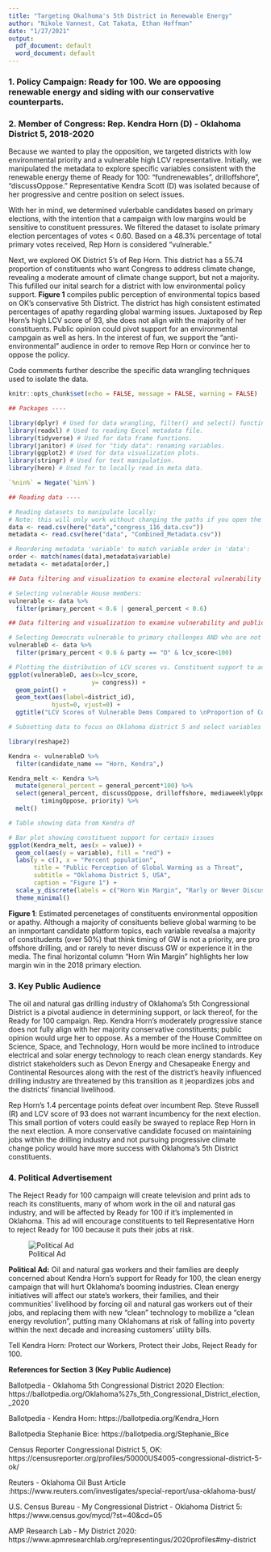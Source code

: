 ```yaml
---
title: "Targeting Okalhoma's 5th District in Renewable Energy"
author: "Nikole Vannest, Cat Takata, Ethan Hoffman"
date: "1/27/2021"
output:
  pdf_document: default
  word_document: default
---
```



### 1. Policy Campaign: **Ready for 100**. We are oppoosing renewable energy and siding with our conservative counterparts. 


### 2. Member of Congress: **Rep. Kendra Horn (D)** - Oklahoma District 5, 2018-2020

Because we wanted to play the opposition, we targeted districts with low environmental priority and a vulnerable high LCV representative. Initially, we manipulated the metadata to explore specific variables consistent with the renewable energy theme of Ready for 100: "fundrenewables", drilloffshore", "discussOppose." Representative Kendra Scott (D) was isolated because of her progressive and centre position on select issues. 

With her in mind, we determined vulerbable candidates based on primary elections, with the intention that a campaign with low margins would be sensitive to constituent pressures. We filtered the dataset to isolate primary election percentages of votes < 0.60. Based on a 48.3% percentage of total primary votes received, Rep Horn is considered "vulnerable." 

Next, we explored OK District 5's of Rep Horn. This district has a 55.74 proportion of constituents who want Congress to address climate change, revealing a moderate amount of climate change support, but not a majority. This fufilled our inital search for a district with low environmental policy support. **Figure 1** compiles public perception of environmental topics based on OK's conservative 5th District. The district has high consistent estimated percentages of apathy regarding global warming issues. Juxtaposed by Rep Horn's high LCV score of 93, she does not align with the majority of her constituents. Public opinion could pivot support for an environmental campgain as well as hers. In the interest of fun, we support the "anti-environmental" audience in order to remove Rep Horn or convince her to oppose the policy.  

Code comments further describe the specific data wrangling techniques used to isolate the data. 


```r
knitr::opts_chunk$set(echo = FALSE, message = FALSE, warning = FALSE)

## Packages ----

library(dplyr) # Used for data wrangling, filter() and select() functinos used to isolate variables. 
library(readxl) # Used to reading Excel metadata file.
library(tidyverse) # Used for data frame functions. 
library(janitor) # Used for "tidy data": renaming variables. 
library(ggplot2) # Used for data visualization plots.  
library(stringr) # Used for text manipulation. 
library(here) # Used for to locally read in meta data. 

`%nin%` = Negate(`%in%`)

## Reading data ----

# Reading datasets to manipulate locally:
# Note: this will only work without changing the paths if you open the .Rproj file
data <- read.csv(here("data","congress_116_data.csv"))
metadata <- read.csv(here("data", "Combined_Metadata.csv"))
```

```r

# Reordering metadata 'variable' to match variable order in 'data':
order <- match(names(data),metadata$variable)
metadata <- metadata[order,]

## Data filtering and visualization to examine electoral vulnerability ----

# Selecting vulnerable House members:
vulnerable <- data %>%
  filter(primary_percent < 0.6 | general_percent < 0.6)
```

```r

## Data filtering and visualization to examine vulnerability and public opinion ----

# Selecting Democrats vulnerable to primary challenges AND who are not strongest possible environmentalists:
vulnerableD <- data %>%
  filter(primary_percent < 0.6 & party == "D" & lcv_score<100)

# Plotting the distribution of LCV scores vs. Constituent support to address climate:
ggplot(vulnerableD, aes(x=lcv_score, 
                       y= congress)) + 
  geom_point() +
  geom_text(aes(label=district_id),
            hjust=0, vjust=0) +
  ggtitle("LCV Scores of Vulnerable Dems Compared to \nProportion of Constituents that Want Increased Action from Congress")


```

```r

# Subsetting data to focus on Oklahoma district 5 and select variables -----

library(reshape2)

Kendra <- vulnerableD %>% 
  filter(candidate_name == "Horn, Kendra",)

Kendra_melt <- Kendra %>% 
  mutate(general_percent = general_percent*100) %>% 
  select(general_percent, discussOppose, drilloffshore, mediaweeklyOppose, 
         timingOppose, priority) %>% 
  melt()

# Table showing data from Kendra df

# Bar plot showing constituent support for certain issues
ggplot(Kendra_melt, aes(x = value)) + 
  geom_col(aes(y = variable), fill = "red") +
  labs(y = c(), x = "Percent population",
       title = "Public Perception of Global Warming as a Threat",
       subtitle = "Oklahoma District 5, USA",
       caption = "Figure 1") +
  scale_y_discrete(labels = c("Horn Win Margin", "Rarly or Never Discuss GW", "Pro Offshore Drilling", "Hear About GW in the Media \nLittle to Never", "GW Effect Will Take 25 Years, \nLonger, or Never", "Global Warming Important")) +
  theme_minimal()

```

**Figure 1**: Estimated percenetages of constituents environmental opposition or apathy. Although a majority of consituents believe global warming to be an inmportant candidate platform topics, each variable revealsa a majority of constitudents (over 50%) that think timing of GW is not a priority, are pro offshore drilling, and or rarely to never discuss GW or experience it in the media. The final horizontal column "Horn Win Margin" highlights her low margin win in the 2018 primary election. 


### 3. Key Public Audience

The oil and natural gas drilling industry of Oklahoma’s 5th Congressional District is a pivotal audience in determining support, or lack thereof, for the Ready for 100 campaign. Rep. Kendra Horn’s moderately progressive stance does not fully align with her majority conservative constituents; public opinion would urge her to oppose. As a member of the House Committee on Science, Space, and Technology, Horn would be more inclined to introduce electrical and solar energy technology to reach clean energy standards. Key district stakeholders such as Devon Energy and Chesapeake Energy and Continental Resources along with the rest of the district’s heavily influenced drilling industry are threatened by this transition as it jeopardizes jobs and the districts’ financial livelihood. 

Rep Horn’s 1.4 percentage points defeat over incumbent Rep. Steve Russell (R) and LCV score of 93 does not warrant incumbency for the next election. This small portion of voters could easily be swayed to replace Rep Horn in the next election. A more conservative candidate focused on maintaining jobs within the drilling industry and not pursuing progressive climate change policy would have more success with Oklahoma’s 5th District constituents. 


### 4. Political Advertisement

The Reject Ready for 100 campaign will create television and print ads to reach its constituents, many of whom work in the oil and natural gas industry, and will be affected by Ready for 100 if it's implemented in Oklahoma. This ad will encourage constituents to tell Representative Horn to reject Ready for 100 because it puts their jobs at risk.

![Political Ad](data/ESM241_a42.png)

**Political Ad:**
Oil and natural gas workers and their families are deeply concerned about Kendra Horn's support for Ready for 100, the clean energy campaign that will hurt Oklahoma's booming industries. Clean energy initiatives will affect our state's workers, their families, and their communities' livelihood by forcing oil and natural gas workers out of their jobs, and replacing them with new "clean" technology to mobilize a "clean energy revolution", putting many Oklahomans at risk of falling into poverty within the next decade and increasing customers' utility bills.

Tell Kendra Horn: Protect our Workers, Protect their Jobs, Reject Ready for 100.


**References for Section 3 (Key Public Audience)**

Ballotpedia - Oklahoma 5th Congressional District 2020 Election: https://ballotpedia.org/Oklahoma%27s_5th_Congressional_District_election,_2020

Ballotpedia - Kendra Horn: https://ballotpedia.org/Kendra_Horn

Ballotpedia Stephanie Bice: https://ballotpedia.org/Stephanie_Bice

Census Reporter Congressional District 5, OK: https://censusreporter.org/profiles/50000US4005-congressional-district-5-ok/

Reuters - Oklahoma Oil Bust Article :https://www.reuters.com/investigates/special-report/usa-oklahoma-bust/

U.S. Census Bureau - My Congressional District - Oklahoma District 5: https://www.census.gov/mycd/?st=40&cd=05

AMP Research Lab - My District 2020: https://www.apmresearchlab.org/representingus/2020profiles#my-district


